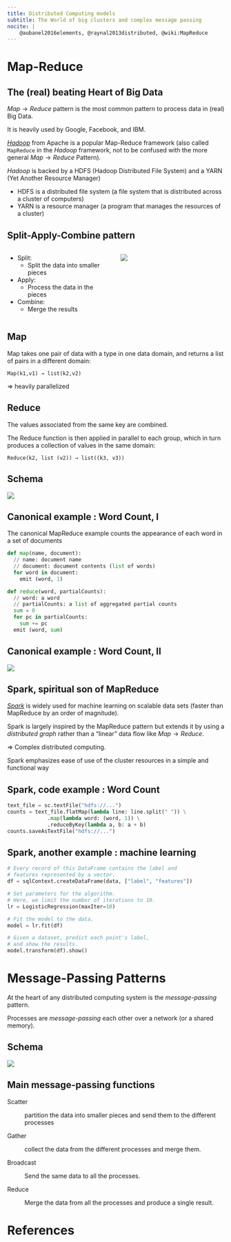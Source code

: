 ---
title: Distributed Computing models
subtitle: The World of big clusters and complex message passing
nocite: |
    @aubanel2016elements, @raynal2013distributed, @wiki:MapReduce
---

# Map-Reduce


## The (real) beating Heart of Big Data


$Map\rightarrow{}Reduce$ pattern is the most common pattern to process data in (real) Big Data.

:::{.fragment}
It is heavily used by Google, Facebook, and IBM.
:::

:::{.fragment}
[*Hadoop*](https://hadoop.apache.org/) from Apache is a popular Map-Reduce framework (also called `MapReduce` in the *Hadoop* framework, not to be confused with the more general $Map\rightarrow{}Reduce$ Pattern).
:::

:::{.fragment}
*Hadoop* is backed by a HDFS (Hadoop Distributed File System) and a YARN (Yet Another Resource Manager)
:::

:::incremental

- HDFS is a distributed file system (a file system that is distributed across a cluster of computers)
- YARN is a resource manager (a program that manages the resources of a cluster)
:::

## Split-Apply-Combine pattern

::::::: {.columns}
:::::: {.column width="50%"}
::::: incremental
- Split:
  - Split the data into smaller pieces
- Apply:
  - Process the data in the pieces
- Combine:
  - Merge the results
:::::
::::::
:::::: {.column width="50%"}
:::::{.fragment}
![](figs/distributed-sandwich.png){ .notransparent .noinvert fig-align="center" }
:::::
::::::
:::::::

## Map

Map takes one pair of data with a type in one data domain, and returns a list of pairs in a different domain:

`Map(k1,v1) → list(k2,v2)`

$\Longrightarrow$ heavily parallelized

## Reduce

The values associated from the same key are combined.

The Reduce function is then applied in parallel to each group, which in turn produces a collection of values in the same domain:

`Reduce(k2, list (v2)) → list((k3, v3))`

## Schema

![](tikz-figures/mapreduce.svg){fig-align="center"}

## Canonical example : Word Count, I

The canonical MapReduce example counts the appearance of each word in a set of documents

```python
def map(name, document):
  // name: document name
  // document: document contents (list of words)
  for word in document:
    emit (word, 1)

def reduce(word, partialCounts):
  // word: a word
  // partialCounts: a list of aggregated partial counts
  sum = 0
  for pc in partialCounts:
    sum += pc
  emit (word, sum)
```

## Canonical example : Word Count, II

![](figs/wordcount.jpeg){fig-align="center"}

## Spark, spiritual son of MapReduce

[*Spark*](https://spark.apache.org/) is widely used for machine learning on scalable data sets (faster than MapReduce by an order of magnitude).


:::{.fragment}
Spark is largely inspired by the MapReduce pattern but extends it by using a _distributed graph_ rather than a "linear" data flow like $Map\rightarrow{}Reduce$.
:::

:::{.fragment}
$\Longrightarrow$ Complex distributed computing.
:::

:::{.fragment}
Spark emphasizes ease of use of the cluster resources in a simple and functional way
:::

## Spark, code example : Word Count

\small
```python
text_file = sc.textFile("hdfs://...")
counts = text_file.flatMap(lambda line: line.split(" ")) \
             .map(lambda word: (word, 1)) \
             .reduceByKey(lambda a, b: a + b)
counts.saveAsTextFile("hdfs://...")
```

## Spark, another example : machine learning

\small 
```python
# Every record of this DataFrame contains the label and
# features represented by a vector.
df = sqlContext.createDataFrame(data, ["label", "features"])

# Set parameters for the algorithm.
# Here, we limit the number of iterations to 10.
lr = LogisticRegression(maxIter=10)

# Fit the model to the data.
model = lr.fit(df)

# Given a dataset, predict each point's label, 
# and show the results.
model.transform(df).show()
```

# Message-Passing Patterns

At the heart of any distributed computing system is the *message-passing* pattern.

Processes are *message-passing* each other over a network (or a shared memory).

## Schema

![](figs/message-patterns.jpeg){fig-align="center"}

## Main message-passing functions

:::: incremental

Scatter 

: partition the data into smaller pieces and send them to the different processes

Gather 

: collect the data from the different processes and merge them.

Broadcast

: Send the same data to all the processes.

Reduce

: Merge the data from all the processes and produce a single result.

::::


# References
